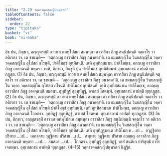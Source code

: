 ```yaml
---
title: "2.29 วคฺคาวคฺคสญฺญิปนฺนรสก"
tableOfContents: false
sidebar:
  order: 22
type: "tipitaka"
basket: "vi"
book: "vi-maha"
---
```



<DynamicBreadcrumb />

<Division number="173" book="vi-maha">

<Paragraph number="743" book="vi-maha">
อิธ ปน, ภิกฺขเว, อญฺญตรสฺมิํ อาวาเส ตทหุโปสเถ สมฺพหุลา อาวาสิกา ภิกฺขู สนฺนิปตนฺติ จตฺตาโร วา อติเรกา วา. เต ชานนฺติ—  ‘อตฺถญฺเญ อาวาสิกา ภิกฺขู อนาคตา’ติ. เต ธมฺมสญฺญิโน วินยสญฺญิโน วคฺคา วคฺคสญฺญิโน อุโปสถํ กโรนฺติ, ปาติโมกฺขํ อุทฺทิสนฺติ. เตหิ อุทฺทิสฺสมาเน ปาติโมกฺเข, อถญฺเญ อาวาสิกา ภิกฺขู อาคจฺฉนฺติ พหุตรา. เตหิ, ภิกฺขเว, ภิกฺขูหิ ปุน ปาติโมกฺขํ อุทฺทิสิตพฺพํ. อุทฺเทสกานํ อาปตฺติ ทุกฺกฏสฺส. (1)
</Paragraph>

<Paragraph number="744" book="vi-maha">
อิธ ปน, ภิกฺขเว, อญฺญตรสฺมิํ อาวาเส ตทหุโปสเถ สมฺพหุลา อาวาสิกา ภิกฺขู สนฺนิปตนฺติ จตฺตาโร วา อติเรกา วา. เต ชานนฺติ—  ‘อตฺถญฺเญ อาวาสิกา ภิกฺขู อนาคตา’ติ. เต ธมฺมสญฺญิโน วินยสญฺญิโน วคฺคา วคฺคสญฺญิโน อุโปสถํ กโรนฺติ ปาติโมกฺขํ อุทฺทิสนฺติ. เตหิ อุทฺทิสฺสมาเน ปาติโมกฺเข, อถญฺเญ อาวาสิกา ภิกฺขู อาคจฺฉนฺติ สมสมา. อุทฺทิฏฺฐํ สุอุทฺทิฏฺฐํ, อวเสสํ โสตพฺพํ. อุทฺเทสกานํ อาปตฺติ ทุกฺกฏสฺส. (2)
</Paragraph>

<Paragraph number="745" book="vi-maha">
อิธ ปน, ภิกฺขเว, อญฺญตรสฺมิํ อาวาเส ตทหุโปสเถ สมฺพหุลา อาวาสิกา ภิกฺขู สนฺนิปตนฺติ จตฺตาโร วา อติเรกา วา. เต ชานนฺติ—  ‘อตฺถญฺเญ อาวาสิกา ภิกฺขู อนาคตา’ติ. เต ธมฺมสญฺญิโน วินยสญฺญิโน วคฺคา วคฺคสญฺญิโน อุโปสถํ กโรนฺติ ปาติโมกฺขํ อุทฺทิสนฺติ. เตหิ อุทฺทิสฺสมาเน ปาติโมกฺเข, อถญฺเญ อาวาสิกา ภิกฺขู อาคจฺฉนฺติ โถกตรา. อุทฺทิฏฺฐํ สุอุทฺทิฏฺฐํ, อวเสสํ โสตพฺพํ. อุทฺเทสกานํ อาปตฺติ ทุกฺกฏสฺส. (3)
</Paragraph>

<Paragraph number="746" book="vi-maha">
อิธ ปน, ภิกฺขเว, อญฺญตรสฺมิํ อาวาเส ตทหุโปสเถ สมฺพหุลา อาวาสิกา ภิกฺขู สนฺนิปตนฺติ จตฺตาโร วา อติเรกา วา. เต ชานนฺติ—  ‘อตฺถญฺเญ อาวาสิกา ภิกฺขู อนาคตา’ติ. เต ธมฺมสญฺญิโน วินยสญฺญิโน วคฺคา วคฺคสญฺญิโน อุโปสถํ กโรนฺติ, ปาติโมกฺขํ อุทฺทิสนฺติ. เตหิ อุทฺทิฏฺฐมตฺเต ปาติโมกฺเข …เป…  อวุฏฺฐิตาย ปริสาย …เป…  เอกจฺจาย วุฏฺฐิตาย ปริสาย …เป…  สพฺพาย วุฏฺฐิตาย ปริสาย อถญฺเญ อาวาสิกา ภิกฺขู อาคจฺฉนฺติ พหุตรา …เป…  สมสมา …เป…  โถกตรา. อุทฺทิฏฺฐํ สุอุทฺทิฏฺฐํ, เตสํ สนฺติเก ปาริสุทฺธิ อาโรเจตพฺพา. อุทฺเทสกานํ อาปตฺติ ทุกฺกฏสฺส. (4–15)

</Paragraph>
</Division>

<Paragraph number="747" type="center" book="vi-maha">
วคฺคาวคฺคสญฺญิปนฺนรสกํ นิฏฺฐิตํ.
</Paragraph>